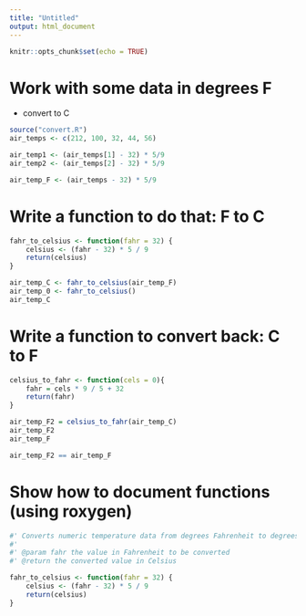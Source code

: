 ```yaml
---
title: "Untitled"
output: html_document
---
```


```r
knitr::opts_chunk$set(echo = TRUE)
```

# Work with some data in degrees F

- convert to C

```r
source("convert.R")
air_temps <- c(212, 100, 32, 44, 56) 

air_temp1 <- (air_temps[1] - 32) * 5/9
air_temp2 <- (air_temps[2] - 32) * 5/9

air_temp_F <- (air_temps - 32) * 5/9
```

# Write a function to do that: F to C


```r
fahr_to_celsius <- function(fahr = 32) {
    celsius <- (fahr - 32) * 5 / 9
    return(celsius)
}

air_temp_C <- fahr_to_celsius(air_temp_F)
air_temp_0 <- fahr_to_celsius()
air_temp_C

```



# Write a function to convert back: C to F

```r
celsius_to_fahr <- function(cels = 0){
    fahr = cels * 9 / 5 + 32
    return(fahr)
}

air_temp_F2 = celsius_to_fahr(air_temp_C)
air_temp_F2 
air_temp_F

air_temp_F2 == air_temp_F

```


# Show how to document functions (using roxygen)

```r
#' Converts numeric temperature data from degrees Fahrenheit to degrees Celsius
#'
#' @param fahr the value in Fahrenheit to be converted
#' @return the converted value in Celsius

fahr_to_celsius <- function(fahr = 32) {
    celsius <- (fahr - 32) * 5 / 9
    return(celsius)
}

```

